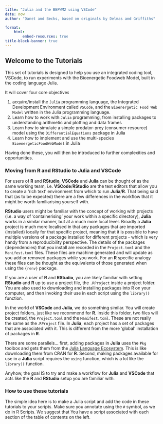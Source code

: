 ```yaml
---
title: "Julia and the BEFWM2 using VSCode"
date: now
author: "Danet and Becks, based on originals by Delmas and Griffiths"

format:
    html:
        embed-resources: true
title-block-banner: true
---
```


## Welcome to the Tutorials

This set of tutorials is designed to help you use an integrated coding tool, VSCode, to run experiments with the Bioenergetic Foodweb Model, built in the coding language Julia.

It will cover four core objectives

1.  acquire/install the `Julia` programming language, the Integrated Development Environment called `VSCode`, and the `Bioenergetic Food Web Model` written in the Julia programming language.
2.  Learn how to work with `Julia` programming, from installing packages to understanding arithmetic and plotting and data frames
3.  Learn how to simulate a simple predator-prey (consumer-resource) model using the `DifferentialEquations` package in Julia
4.  Learn how to implement and use the multi-species `BioenergeticFoodWebModel` in Julia

Having done these, you will then be introduced to further complexities and opportunities.

### Moving from R and RStudio to Julia and VSCode

For users of **R** and **RStudio**, **VSCode** and **Julia** can be thought of as the same working team, i.e. **VSCode**/**RStudio** are the text editors that allow you to create a 'rich text' environment from which to run **Julia**/**R**. That being said that (as to be expected) there are a few differences in the workflow that it might be worth familiarising yourself with.

**RStudio** users might be familiar with the concept of working with projects (i.e. a way of 'containerising' your work within a specific directory), **Julia** works in a similar manner, but at a much more local level. Broadly a **Julia** project is much more localised in that any packages that are imported (installed) locally for that specific project, meaning that it is possible to have multiple versions of a package installed for different projects - which is very handy from a reproducibility perspective. The details of the packages (dependencies) that you install are recorded in the `Project.toml` and the `Manifest.toml` files. These files are machine generated and will update as you add or removed packages while you work. For an **R** specific analogy these files can be thought as the equivalents of those generated when using the `{renv}` package.

If you are a user of **R** and **RStudio**, you are likely familiar with setting **RStudio** and **R** up to use a project file, the `.RProject` inside a project folder. You are also used to downloading and installing packages into R on your computer, and then invoking their use in each script using the `library()` function.

In the world of **VSCode** and **Julia**, we do something similar. You will create project folders, just like we recommend for **R**. Inside this folder, two files will be created, the `Project.toml` and the `Manifest.toml`. These are not really the same as the .`RProject` file. In **Julia**, each project has a set of packages that are associated with it. This is different from the more 'global' installation of packages in **R**.

There are some parallels... first, adding packages in **Julia** uses the `Pkg` toolbox and gets them from the [Julia Language Ecosystem](https://julialang.org/packages/). This is like downloading them from CRAN for **R**. Second, making packages available for use in a **Julia** script requires the `using` function, which is a lot like the `library()` function.

Anyhow, the goal IS to try and make a workflow for **Julia** and **VSCode** that acts like the **R** and **RStudio** setup you are familiar with.

### How to use these tutorials

The simple idea here is to make a Julia script and add the code in these tutorials to your scripts. Make sure you annotate using the `#` symbol, as we do in R Scripts. We suggest that You have a script associated with each section of the table of contents on the left.